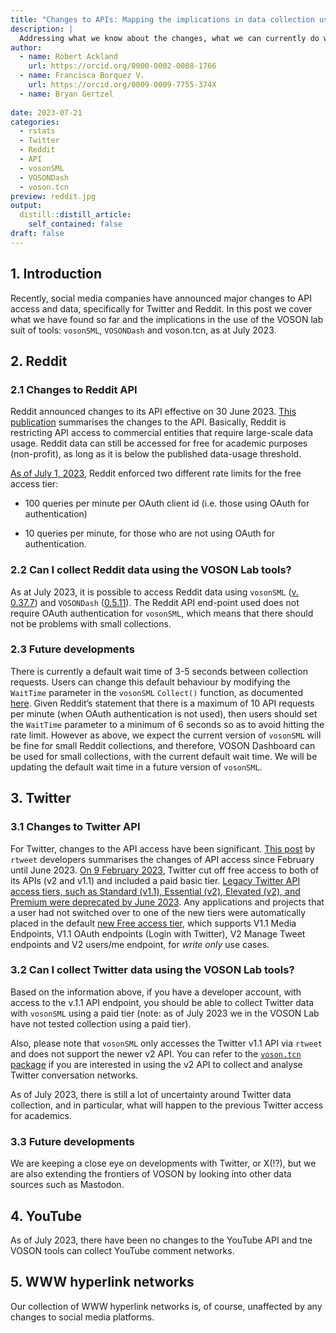 ```yaml
---
title: "Changes to APIs: Mapping the implications in data collection using the VOSON Lab suite of tools"
description: |
  Addressing what we know about the changes, what we can currently do with the VOSON Lab tools and future developments.
author:
  - name: Robert Ackland
    url: https://orcid.org/0000-0002-0008-1766
  - name: Francisca Borquez V.
    url: https://orcid.org/0009-0009-7755-374X
  - name: Bryan Gertzel
    
date: 2023-07-21
categories:
  - rstats
  - Twitter
  - Reddit
  - API 
  - vosonSML
  - VOSONDash
  - voson.tcn
preview: reddit.jpg 
output:
  distill::distill_article:
    self_contained: false
draft: false
---
```



## 1. Introduction

Recently, social media companies have announced major changes to API access and data, specifically for Twitter and Reddit. In this post we cover what we have found so far and the implications in the use of the VOSON lab suit of tools: `vosonSML`, `VOSONDash` and voson.tcn, as at July 2023.


## 2. Reddit

### 2.1 Changes to Reddit API

Reddit announced changes to its API effective on 30 June 2023. [This publication](https://www.redditinc.com/blog/apifacts) summarises the changes to the API. Basically, Reddit is restricting API access to commercial entities that require large-scale data usage. Reddit data can still be accessed for free for academic purposes (non-profit), as long as it is below the published data-usage threshold. 

[As of July 1, 2023](https://www.reddit.com/r/redditdev/comments/13wsiks/api_update_enterprise_level_tier_for_large_scale/#:~:text=Rate%20limits%20for%20the%20free%20tier&text=Many%20of%20you%20already%20know,minute%20per%20OAuth%20client%20id), Reddit enforced two different rate limits for the free access tier: 

* 100 queries per minute per OAuth client id (i.e. those using OAuth for authentication)

* 10 queries per minute, for those who are not using OAuth for authentication.

### 2.2 Can I collect Reddit data using the VOSON Lab tools?

As at July 2023, it is possible to access Reddit data using `vosonSML` ([v. 0.37.7](https://github.com/vosonlab/vosonSML)) and `VOSONDash` ([0.5.11](https://github.com/vosonlab/VOSONDash)). The Reddit API end-point used does not require OAuth authentication for `vosonSML`, which means that there should not be problems with small collections.


### 2.3 Future developments

There is currently a default wait time of 3-5 seconds between collection requests. Users can change this default behaviour by modifying the `WaitTime` parameter in the `vosonSML` `Collect()` function, as documented [here](https://vosonlab.github.io/vosonSML/reference/Collect.thread.reddit.html). 
Given Reddit's statement that there is a maximum of 10 API requests per minute (when OAuth authentication is not used), then users should set the `WaitTime` parameter to a minimum of 6 seconds so as to avoid hitting the rate limit. However as above, we expect the current version of `vosonSML` will be fine for small Reddit collections, and therefore, VOSON Dashboard can be used for small collections, with the current default wait time. We will be updating the default wait time in a future version of `vosonSML`.


## 3. Twitter

### 3.1 Changes to Twitter API

For Twitter, changes to the API access have been significant. [This post](https://github.com/ropensci/rtweet/issues/761) by `rtweet` developers summarises the changes of API access since February until June 2023. [On 9 February 2023](https://twitter.com/TwitterDev/status/1621026986784337922), Twitter cut off free access to both of its APIs (v2 and v1.1) and included a paid basic tier. [Legacy Twitter API access tiers, such as Standard (v1.1), Essential (v2), Elevated (v2), and Premium were deprecated by June 2023](https://twittercommunity.com/t/deprecation-of-legacy-access-tiers-in-the-twitter-api/196162). Any applications and projects that a user had not switched over to one of the new tiers were automatically placed in the default [new Free access tier](https://twittercommunity.com/t/announcing-new-access-tiers-for-the-twitter-api/188728), which supports V1.1 Media Endpoints, V1.1 OAuth endpoints (Login with Twitter), V2 Manage Tweet endpoints
and V2 users/me endpoint, for *write only* use cases.

### 3.2 Can I collect Twitter data using the VOSON Lab tools?

Based on the information above, if you have a developer account, with access to the v.1.1 API endpoint, you should be able to collect Twitter data with `vosonSML` using a paid tier (note: as of July 2023 we in the VOSON Lab have not tested collection using a paid tier). 

Also, please note that `vosonSML` only accesses the Twitter v1.1 API via `rtweet` and does not support the newer v2 API. You can refer to the [`voson.tcn` package](https://github.com/vosonlab/voson.tcn) if you are interested in using the v2 API to collect and analyse Twitter conversation networks.

As of July 2023, there is still a lot of uncertainty around Twitter data collection, and in particular, what will happen to the previous Twitter access for academics.

### 3.3 Future developments
We are keeping a close eye on developments with Twitter, or X(!?), but we are also extending the frontiers of VOSON by looking into other data sources such as Mastodon.

## 4. YouTube

As of July 2023, there have been no changes to the YouTube API and tne VOSON tools can collect YouTube comment networks.

## 5. WWW hyperlink networks

Our collection of WWW hyperlink networks is, of course, unaffected by any changes to social media platforms.

